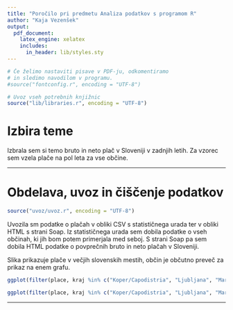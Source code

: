 ```yaml
---
title: "Poročilo pri predmetu Analiza podatkov s programom R"
author: "Kaja Vezenšek"
output:
  pdf_document:
    latex_engine: xelatex
    includes:
      in_header: lib/styles.sty
---
```


```r
# Če želimo nastaviti pisave v PDF-ju, odkomentiramo
# in sledimo navodilom v programu.
#source("fontconfig.r", encoding = "UTF-8")

# Uvoz vseh potrebnih knjižnic
source("lib/libraries.r", encoding = "UTF-8")
```

# Izbira teme

Izbrala sem si temo bruto in neto plač v Sloveniji v zadnjih letih. Za vzorec sem vzela plače na pol leta za vse občine.

***

# Obdelava, uvoz in čiščenje podatkov

```r
source("uvoz/uvoz.r", encoding = "UTF-8")
```

Uvozila sm podatke o plačah v obliki CSV s statističnega urada ter v obliki HTML
s strani Soap.
Iz statističnega urada sem dobila podatke o vseh občinah, ki jih bom potem primerjala med seboj.
S strani Soap pa sem dobila HTML podatke o povprečnih bruto in neto plačah v Sloveniji.


Slika \ref{fig:graf} prikazuje plače v večjih slovenskih mestih, občin je občutno preveč za prikaz na enem grafu.

```r

ggplot(filter(place, kraj %in% c("Koper/Capodistria", "Ljubljana", "Maribor", 'Celje', 'Murska Sobota', 'Nova Gorica', 'Kranj', 'Novo Mesto')), aes(x=mesec, y=bruto, group = kraj, color = kraj)) + geom_line() + theme(axis.text.x = element_text(angle=60, hjust=1))

```

```r

ggplot(filter(place, kraj %in% c("Koper/Capodistria", "Ljubljana", "Maribor", 'Celje', 'Murska Sobota', 'Nova Gorica', 'Kranj', 'Novo Mesto')), aes(x=mesec, y=neto, group = kraj, color = kraj)) + geom_line() + theme(axis.text.x = element_text(angle=60, hjust=1))

```
***
